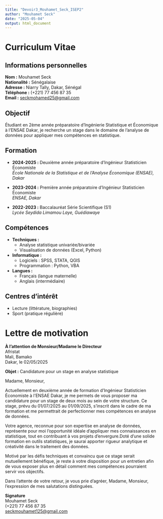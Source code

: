 ---
title: "Devoir3_Mouhamet_Seck_ISEP2"
author: "Mouhamet Seck"
date: "2025-05-04"
output: html_document
---

# Curriculum Vitae

## Informations personnelles

**Nom :** Mouhamet Seck\
**Nationalité :** Sénégalaise\
**Adresse :** Niarry Tally, Dakar, Sénégal\
**Téléphone :** (+221) 77 456 87 35\
**Email :** [seckmohamed25\@gmail.com](mailto:seckmohamed25@gmail.com){.email}

## Objectif

Étudiant en 2ème année préparatoire d'Ingénierie Statistique et Économique à l'ENSAE Dakar, je recherche un stage dans le domaine de l'analyse de données pour appliquer mes compétences en statistique.

## Formation

-   **2024-2025 :** Deuxième année préparatoire d'Ingénieur Statisticien Économiste\
    *École Nationale de la Statistique et de l'Analyse Économique (ENSAE), Dakar*

-   **2023-2024 :** Première année préparatoire d'Ingénieur Statisticien Économiste\
    *ENSAE, Dakar*

-   **2022-2023 :** Baccalauréat Série Scientifique (S1)\
    *Lycée Seydida Limamou Laye, Guédiawaye*

## Compétences

-   **Techniques :**
    -   Analyse statistique univariée/bivariée
    -   Visualisation de données (Excel, Python)
-   **Informatique :**
    -   Logiciels : SPSS, STATA, QGIS
    -   Programmation : Python, VBA
-   **Langues :**
    -   Français (langue maternelle)
    -   Anglais (intermédiaire)

## Centres d'intérêt

-   Lecture (littérature, biographies)
-   Sport (pratique régulière)

# Lettre de motivation

**À l'attention de Monsieur/Madame le Directeur**\
Afristat\
Mali, Bamako\
Dakar, le 02/05/2025

**Objet :** Candidature pour un stage en analyse statistique

Madame, Monsieur,

Actuellement en deuxième année de formation d'Ingénieur Statisticien Économiste à l'ENSAE Dakar, je me permets de vous proposer ma candidature pour un stage de deux mois au sein de votre structure. Ce stage, prévu du 01/07/2025 au 01/09/2025, s'inscrit dans le cadre de ma formation et me permettrait de perfectionner mes compétences en analyse de données.

Votre agence, reconnue pour son expertise en analyse de données, représente pour moi l'opportunité idéale d'appliquer mes connaissances en statistique, tout en contribuant à vos projets d'envergure.Doté d'une solide formation en outils statistiques, je saurai apporter rigueur analytique et créativité dans le traitement des données.

Motivé par les défis techniques et convaincu que ce stage serait mutuellement bénéfique, je reste à votre disposition pour un entretien afin de vous exposer plus en détail comment mes compétences pourraient servir vos objectifs.

Dans l'attente de votre retour, je vous prie d'agréer, Madame, Monsieur, l'expression de mes salutations distinguées.

**Signature**\
Mouhamet Seck\
(+221) 77 456 87 35\
[seckmouhamet125\@gmail.com](mailto:seckmouhamet125@gmail.com){.email}

